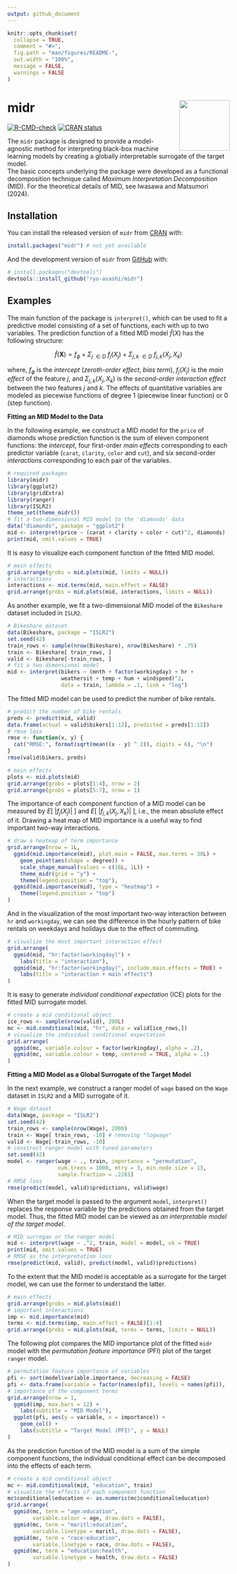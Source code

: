 ```yaml
---
output: github_document
---
```


<!-- README.md is generated from README.Rmd. Please edit that file -->

```r
knitr::opts_chunk$set(
  collapse = TRUE,
  comment = "#>",
  fig.path = "man/figures/README-",
  out.width = "100%",
  message = FALSE,
  warnings = FALSE
)
```

# midr <img src="man/figures/logo.png" align="right" height="114"/>

<!-- badges: start -->

[![R-CMD-check](https://github.com/ryo-asashi/midr/actions/workflows/R-CMD-check.yaml/badge.svg)](https://github.com/ryo-asashi/midr/actions/workflows/R-CMD-check.yaml) [![CRAN status](https://www.r-pkg.org/badges/version/midr)](https://CRAN.R-project.org/package=midr)

<!-- badges: end -->

The `midr` package is designed to provide a model-agnostic method for interpreting black-box machine learning models by creating a globally interpretable surrogate of the target model.\
The basic concepts underlying the package were developed as a functional decomposition technique called *Maximum Interpretation Decomposition* (MID). For the theoretical details of MID, see Iwasawa and Matsumori (2024).

## Installation

You can install the released version of `midr` from [CRAN](https://cran.r-project.org/) with:

``` r
install.packages("midr") # not yet available
```

And the development version of `midr` from [GitHub](https://github.com/) with:

``` r
# install.packages("devtools")
devtools::install_github("ryo-asashi/midr")
```

## Examples

The main function of the package is `interpret()`, which can be used to fit a predictive model consisting of a set of functions, each with up to two variables. The prediction function of a fitted MID model $\hat{f}(X)$ has the following structure:

$$
\hat{f}(\textbf{X}) = f_{\phi} + \Sigma_{j\ \in D}\ f_{j}(X_j) + \Sigma_{j,k\ \in D}\ f_{j,k}(X_j, X_k)
$$

where, $f_\phi$ is the *intercept* (*zeroth-order* *effect*, *bias* *term*), $f_{j}(X_j)$ is the *main effect* of the feature $j$, and $\Sigma_{j,k}(X_j, X_k)$ is the *second-order interaction* *effect* between the two features $j$ and $k$. The effects of quantitative variables are modeled as piecewise functions of degree 1 (piecewise linear function) or 0 (step function).

**Fitting an MID Model to the Data**

In the following example, we construct a MID model for the `price` of diamonds whose prediction function is the sum of eleven component functions: the *intercept*, four first-order *main effects* corresponding to each predictor variable (`carat`, `clarity`, `color` and `cut`), and six second-order *interactions* corresponding to each pair of the variables.

```r
# required packages
library(midr)
library(ggplot2)
library(gridExtra)
library(ranger)
library(ISLR2)
theme_set(theme_midr())
# fit a two-dimensional MID model to the 'diamonds' data
data("diamonds", package = "ggplot2")
mid <- interpret(price ~ (carat + clarity + color + cut)^2, diamonds)
print(mid, omit.values = TRUE)
```

It is easy to visualize each component function of the fitted MID model.

```r
# main effects
grid.arrange(grobs = mid.plots(mid, limits = NULL))
# interactions
interactions <- mid.terms(mid, main.effect = FALSE)
grid.arrange(grobs = mid.plots(mid, interactions, limits = NULL))
```

As another example, we fit a two-dimensional MID model of the `Bikeshare` dataset included in `ISLR2`.

```r
# Bikeshare dataset
data(Bikeshare, package = "ISLR2")
set.seed(42)
train_rows <- sample(nrow(Bikeshare), nrow(Bikeshare) * .75)
train <- Bikeshare[ train_rows, ]
valid <- Bikeshare[-train_rows, ]
# fit a two-dimensional model
mid <- interpret(bikers ~ (mnth + factor(workingday) + hr +
                 weathersit + temp + hum + windspeed)^2,
                 data = train, lambda = .1, link = "log")
```

The fitted MID model can be used to predict the number of bike rentals.

```r
# predict the number of bike rentals
preds <- predict(mid, valid)
data.frame(actual = valid$bikers[1:12], predicted = preds[1:12])
# rmse loss
rmse <- function(x, y) {
  cat("RMSE:", format(sqrt(mean((x - y) ^ 2)), digits = 6), "\n")
}
rmse(valid$bikers, preds)
```

```r
# main effects
plots <- mid.plots(mid)
grid.arrange(grobs = plots[1:4], nrow = 2)
grid.arrange(grobs = plots[5:7], nrow = 1)
```

The importance of each component function of a MID model can be measured by $E[\ |f_j(X_j)|\ ]$ and $E[\ |f_{j,k}(X_j,X_k)|\ ]$, i.e., the mean absolute effect of it. Drawing a heat map of MID importance is a useful way to find important two-way interactions.

```r
# draw a heatmap of term importance
grid.arrange(nrow = 1L,
  ggmid(mid.importance(mid), plot.main = FALSE, max.terms = 30L) +
    geom_point(aes(shape = degree)) +
    scale_shape_manual(values = c(16L, 1L)) +
    theme_midr(grid = "y") +
    theme(legend.position = "top"),
  ggmid(mid.importance(mid), type = "heatmap") +
    theme(legend.position = "top")
)
```

And in the visualization of the most important two-way interaction between `hr` and `workingday`, we can see the difference in the hourly pattern of bike rentals on weekdays and holidays due to the effect of commuting.

```r
# visualize the most important interaction effect
grid.arrange(
  ggmid(mid, "hr:factor(workingday)") +
    labs(title = "interaction"),
  ggmid(mid, "hr:factor(workingday)", include.main.effects = TRUE) +
    labs(title = "interaction + main effects")
)
```

It is easy to generate *individual conditional expectation* (ICE) plots for the fitted MID surrogate model.

```r
# create a mid conditional object
ice_rows <- sample(nrow(valid), 200L)
mc <- mid.conditional(mid, "hr", data = valid[ice_rows,])
# visualize the individual conditional expectation
grid.arrange(
  ggmid(mc, variable.colour = factor(workingday), alpha = .2),
  ggmid(mc, variable.colour = temp, centered = TRUE, alpha = .1)
)
```

**Fitting a MID Model as a Global Surrogate of the Target Model**

In the next example, we construct a ranger model of `wage` based on the `Wage` dataset in `ISLR2` and a MID surrogate of it.

```r
# Wage dataset
data(Wage, package = "ISLR2")
set.seed(42)
train_rows <- sample(nrow(Wage), 2000)
train <- Wage[ train_rows, -10] # removing "logwage"
valid <- Wage[-train_rows, -10]
# construct ranger model with tuned parameters
set.seed(42)
model <- ranger(wage ~ ., train, importance = "permutation",
                num.trees = 1000, mtry = 3, min.node.size = 13,
                sample.fraction = .2281)
# RMSE loss
rmse(predict(model, valid)$predictions, valid$wage)
```

When the target model is passed to the argument `model`, `interpret()` replaces the response variable by the predictions obtained from the target model. Thus, the fitted MID model can be viewed as *an interpretable model of the target model*.

```r
# MID surrogae or the ranger model
mid <- interpret(wage ~ .^2, train, model = model, ok = TRUE)
print(mid, omit.values = TRUE)
# RMSE as the interpretation loss
rmse(predict(mid, valid), predict(model, valid)$predictions)
```

To the extent that the MID model is acceptable as a surrogate for the target model, we can use the former to understand the latter.

```r
# main effects
grid.arrange(grobs = mid.plots(mid))
# important interactions
imp <- mid.importance(mid)
terms <- mid.terms(imp, main.effect = FALSE)[1:4]
grid.arrange(grobs = mid.plots(mid, terms = terms, limits = NULL))
```

The following plot compares the MID importance plot of the fitted `midr` model with the *permutation feature importance* (PFI) plot of the target `ranger` model.

```r
# permutation feature importance of variables
pfi <- sort(model$variable.importance, decreasing = FALSE)
pfi <- data.frame(variable = factor(names(pfi), levels = names(pfi)),                   importance = pfi)
# importance of the component terms
grid.arrange(nrow = 1,
  ggmid(imp, max.bars = 12) +
    labs(subtitle = "MID Model"),
  ggplot(pfi, aes(y = variable, x = importance)) +
    geom_col() +
    labs(subtitle = "Target Model (PFI)", y = NULL)
)
```

As the prediction function of the MID model is a sum of the simple component functions, the individual conditional effect can be decomposed into the effects of each term.

```r
# create a mid conditional object
mc <- mid.conditional(mid, "education", train)
# visualize the effects of each component function
mc$conditional$education <- as.numeric(mc$conditional$education)
grid.arrange(
  ggmid(mc, term = "age:education",
        variable.colour = age, draw.dots = FALSE),
  ggmid(mc, term = "maritl:education",
        variable.linetype = maritl, draw.dots = FALSE),
  ggmid(mc, term = "race:education",
        variable.linetype = race, draw.dots = FALSE),
  ggmid(mc, term = "education:health",
        variable.linetype = health, draw.dots = FALSE)
)
```
